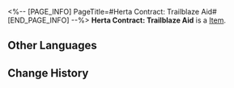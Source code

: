 <%-- [PAGE_INFO]
PageTitle=#Herta Contract: Trailblaze Aid#
[END_PAGE_INFO] --%>
{{Item Infobox
|id          = 310001
|image       = Item Herta Contract- Trailblaze Aid.png
|type        = 
|invCategory = Valuables
|rarity      = 4
|effect      = A mutual aid contract between Herta and the Express. She will help the Express whenever she can, in exchange for treasures found during trailblazing.
|description = 
}}
'''Herta Contract: Trailblaze Aid''' is a [[Item]].

==Other Languages==
{{Other Languages
|en   = Herta Contract: Trailblaze Aid
|zhs  = 黑塔 • 开拓支援协议
|zht  = 黑塔•開拓支援協議
|ja   = ヘルタ・開拓支援協定
|ko   = 헤르타 • 개척 지원 협의
|es   = Herta - Contrato de apoyo a los Trazacaminos
|fr   = Contrat d'aide aux pionniers de Herta
|ru   = «Герта»: Контракт на снабжение Первопроходцев
|th   = Herta - พันธสัญญาสนับสนุนการบุกเบิก
|vi   = Herta - Thoả Thuận Chi Viện Khai Phá
|de   = Hertas Vertrag &ndash; Trailblaze-Hilfeleistung
|id   = Herta Contract: Trailblaze Aid
|pt   = Contrato de Herta: Suporte de Desbravamento
}}

==Change History==
{{Change History|2.0}}